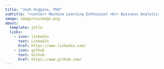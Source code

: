 ```yaml
---
title: "Josh Higgins, PhD"
subtitle: "<center> Machine Learning Enthusiast <br> Business Analytics Major <br> Southern Illinois University Carbondale" 
image: image/siuimage.png
about:
  template: jolla
  links: 
    - icon: linkedin
      text: Linkedin
      href: https://www.linkedin.com/
    - icon: github
      text: Github
      href: https://www.github.com/
---
```


